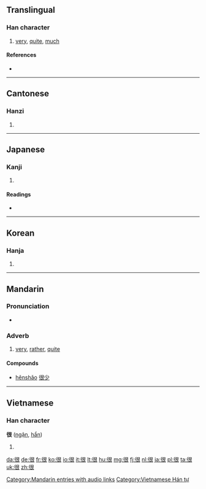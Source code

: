 ==Translingual==
{{stroke order}}
===Han character===
{{Han char|rn=60|rad=彳|as=06|sn=9|four=2723<sub>2</sub>|canj=竹人日女 (HOAV)}}

# [[very]], [[quite]], [[much]]

====References====
* {{Han ref|kx=0366.130|dkj=10093|dj=0687.070|hdz=20822.010|uh=5F88|ud=24456|bh=ABDC|bd=43996}}

----

==Cantonese==

===Hanzi===
{{yue-hanzi|jyut=|y=han2}}

# {{defn|lang=yue|sort=彳06}}

----

==Japanese==

===Kanji===
{{ja-kanji|grade=|rs=彳06}}

# {{defn|lang=ja|sort=彳06}}

====Readings====
* {{ja-readings|on=[[こん]] (kon)|kun=[[もとる]] (motoru)}}

----

==Korean==

===Hanja===
{{ko-hanja|hangeul=흔|eumhun=|rv=heun|mr=hŭn|y=hun}}

# {{defn|lang=ko|sort=彳06}}

----

==Mandarin==


{{zh-hanzi|[[很]]}}

===Pronunciation===
* {{audio|zh-hěn.ogg|audio}}

===Adverb===
{{cmn-adv|ts|pin=hěn|pint=hen3|rs=彳06}}

# [[very]], [[rather]], [[quite]]

====Compounds====
* [[hěnshǎo]] [[很少]]

[[Category:Mandarin entries with audio links]]

----

==Vietnamese==

===Han character===
'''很''' ([[ngận]], [[hẩn]])

# {{defn|lang=vi}}

[[Category:Vietnamese Hán tự]]

[[da:很]]
[[de:很]]
[[fr:很]]
[[ko:很]]
[[io:很]]
[[it:很]]
[[lt:很]]
[[hu:很]]
[[mg:很]]
[[fj:很]]
[[nl:很]]
[[ja:很]]
[[pl:很]]
[[ta:很]]
[[uk:很]]
[[zh:很]]